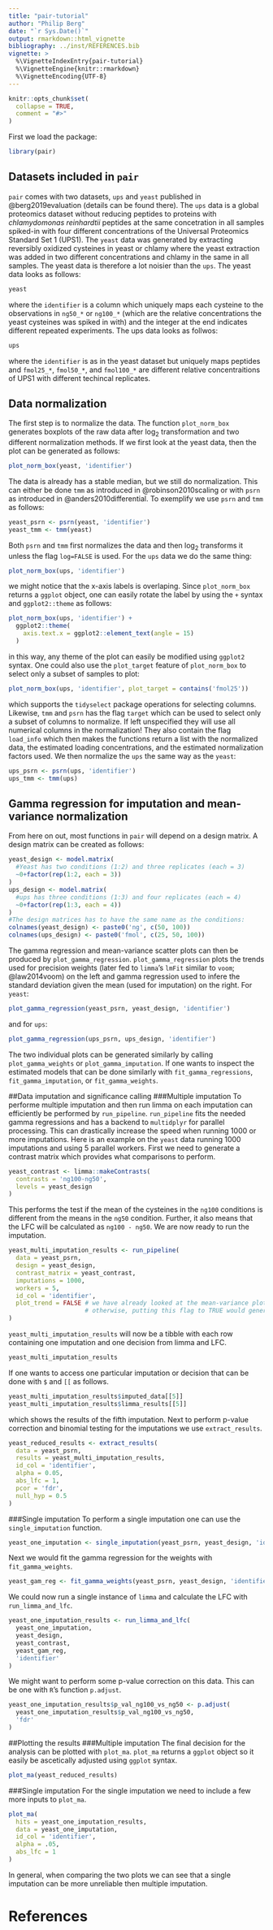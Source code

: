 ```yaml
---
title: "pair-tutorial"
author: "Philip Berg"
date: "`r Sys.Date()`"
output: rmarkdown::html_vignette
bibliography: ../inst/REFERENCES.bib
vignette: >
  %\VignetteIndexEntry{pair-tutorial}
  %\VignetteEngine{knitr::rmarkdown}
  %\VignetteEncoding{UTF-8}
---
```


```r
knitr::opts_chunk$set(
  collapse = TRUE,
  comment = "#>"
)
```

First we load the package:
```r
library(pair)
```
## Datasets included in `pair`
`pair` comes with two datasets, `ups` and `yeast` published in @berg2019evaluation (details can be found there).
The `ups` data is a global proteomics dataset without reducing peptides to proteins with *chlamydomonas reinhardtii* peptides at the same concetration in all samples spiked-in with four different concentrations of the Universal Proteomics Standard Set 1 (UPS1).
The `yeast` data was generated by extracting reversibly oxidized cysteines in yeast or chlamy where the yeast extraction was added in two different concentrations and chlamy in the same in all samples.
The yeast data is therefore a lot noisier than the `ups`.
The yeast data looks as follows:
```r
yeast
```
where the `identifier` is a column which uniquely maps each cysteine to the observations in `ng50_*` or `ng100_*` (which are the relative concentrations the yeast cysteines was spiked in with) and the integer at the end indicates different repeated experiments.
The ups data looks as follwos:
```r
ups
```
where the `identifier` is as in the yeast dataset but uniquely maps peptides and `fmol25_*`, `fmol50_*`, and `fmol100_*` are different relative concentraitions of UPS1 with different techincal replicates.

## Data normalization
The first step is to normalize the data.
The function `plot_norm_box` generates boxplots of the raw data after log$_{2}$ transformation and two different normalization methods. If we first look at the yeast data, then the plot can be generated as follows:
```r
plot_norm_box(yeast, 'identifier')
```
The data is already has a stable median, but we still do normalization.
This can either be done `tmm` as introduced in @robinson2010scaling or with `psrn` as introduced in @anders2010differential.
To exemplify we use `psrn` and `tmm` as follows:
```r
yeast_psrn <- psrn(yeast, 'identifier')
yeast_tmm <- tmm(yeast)
```
Both `psrn` and `tmm` first normalizes the data and then log$_{2}$ transforms it unless the flag `log=FALSE` is used.
For the `ups` data we do the same thing:
```r
plot_norm_box(ups, 'identifier')
```
we might notice that the x-axis labels is overlaping.
Since `plot_norm_box` returns a `ggplot` object, one can easily rotate the label by using the `+` syntax and `ggplot2::theme` as follows:
```r
plot_norm_box(ups, 'identifier') +
  ggplot2::theme(
    axis.text.x = ggplot2::element_text(angle = 15)
  )
```
in this way, any theme of the plot can easily be modified using `ggplot2` syntax.
One could also use the `plot_target` feature of `plot_norm_box` to select only a subset of samples to plot:
```r
plot_norm_box(ups, 'identifier', plot_target = contains('fmol25'))
```
which supports the `tidyselect` package operations for selecting columns.
Likewise, `tmm` and `psrn` has the flag `target` which can be used to select only a subset of columns to normalize.
If left unspecified they will use all numerical columns in the normalization!
They also contain the flag `load_info` which then makes the functions return a list with the normalized data, the estimated loading concentrations, and the estimated normalization factors used.
We then normalize the `ups` the same way as the `yeast`:
```r
ups_psrn <- psrn(ups, 'identifier')
ups_tmm <- tmm(ups)
```

## Gamma regression for imputation and mean-variance normalization
From here on out, most functions in `pair` will depend on a design matrix.
A design matrix can be created as follows:
```r
yeast_design <- model.matrix(
  #Yeast has two conditions (1:2) and three replicates (each = 3)
  ~0+factor(rep(1:2, each = 3))
)
ups_design <- model.matrix(
  #ups has three conditions (1:3) and four replicates (each = 4)
  ~0+factor(rep(1:3, each = 4))
)
#The design matrices has to have the same name as the conditions:
colnames(yeast_design) <- paste0('ng', c(50, 100))
colnames(ups_design) <- paste0('fmol', c(25, 50, 100))
```
The gamma regression and mean-variance scatter plots can then be produced by `plot_gamma_regression`.
`plot_gamma_regression` plots the trends used for precision weights (later fed to `limma`'s `lmFit` similar to `voom`; @law2014voom) on the left and gamma regression used to infere the standard deviation given the mean (used for imputation) on the right.
For `yeast`:
```r
plot_gamma_regression(yeast_psrn, yeast_design, 'identifier')
```
and for `ups`:
```r
plot_gamma_regression(ups_psrn, ups_design, 'identifier')
```
The two individual plots can be generated similarly by calling `plot_gamma_weights` or `plot_gamma_imputation`.
If one wants to inspect the estimated models that can be done similarly with `fit_gamma_regressions`, `fit_gamma_imputation`, or `fit_gamma_weights`.

##Data imputation and significance calling
###Multiple imputation
To performe multiple imputation and then run limma on each imputation can efficiently be performed by `run_pipeline`.
`run_pipeline` fits the needed gamma regressions and has a backend to `multidplyr` for parallel processing.
This can drastically increase the speed when running 1000 or more imputations.
Here is an example on the `yeast` data running 1000 imputations and using 5 parallel workers.
First we need to generate a contrast matrix which provides what comparisons to perform.
```r
yeast_contrast <- limma::makeContrasts(
  contrasts = 'ng100-ng50',
  levels = yeast_design
)
```
This performs the test if the mean of the cysteines in the `ng100` conditions is different from the means in the `ng50` condition.
Further, it also means that the LFC will be calculated as `ng100 - ng50`.
We are now ready to run the imputation.
```r
yeast_multi_imputation_results <- run_pipeline(
  data = yeast_psrn,
  design = yeast_design,
  contrast_matrix = yeast_contrast,
  imputations = 1000,
  workers = 5,
  id_col = 'identifier',
  plot_trend = FALSE # we have already looked at the mean-variance plots
                     # otherwise, putting this flag to TRUE would generate those plots
)
```
`yeast_multi_imputation_results` will now be a tibble with each row containing one imputation and one decision from limma and LFC.
```r
yeast_multi_imputation_results
```
If one wants to access one particular imputation or decision that can be done with `$` and `[[` as follows.
```r
yeast_multi_imputation_results$imputed_data[[5]]
yeast_multi_imputation_results$limma_results[[5]]
```
which shows the results of the fifth imputation.
Next to perform p-value correction and binomial testing for the imputations we use `extract_results`.
```r
yeast_reduced_results <- extract_results(
  data = yeast_psrn,
  results = yeast_multi_imputation_results,
  id_col = 'identifier',
  alpha = 0.05,
  abs_lfc = 1,
  pcor = 'fdr',
  null_hyp = 0.5
)
```

###Single imputation
To perform a single imputation one can use the `single_imputation` function.
```r
yeast_one_imputation <- single_imputation(yeast_psrn, yeast_design, 'identifier')
```
Next we would fit the gamma regression for the weights with `fit_gamma_weights`.
```r
yeast_gam_reg <- fit_gamma_weights(yeast_psrn, yeast_design, 'identifier')
```
We could now run a single instance of `limma` and calculate the LFC with `run_limma_and_lfc`.
```r
yeast_one_imputation_results <- run_limma_and_lfc(
  yeast_one_imputation,
  yeast_design, 
  yeast_contrast, 
  yeast_gam_reg, 
  'identifier'
)
```
We might want to perform some p-value correction on this data.
This can be one with `R`'s function `p.adjust`.
```r
yeast_one_imputation_results$p_val_ng100_vs_ng50 <- p.adjust(
  yeast_one_imputation_results$p_val_ng100_vs_ng50,
  'fdr'
)
```
##Plotting the results
###Multiple imputation
The final decision for the analysis can be plotted with `plot_ma`.
`plot_ma` returns a `ggplot` object so it easily be ascetically adjusted using `ggplot` syntax.
```r
plot_ma(yeast_reduced_results)
```


###Single imputation
For the single imputation we need to include a few more inputs to `plot_ma`.
```r
plot_ma(
  hits = yeast_one_imputation_results,
  data = yeast_one_imputation,
  id_col = 'identifier',
  alpha = .05,
  abs_lfc = 1
)
```
In general, when comparing the two plots we can see that a single imputation can be more unreliable then multiple imputation.

# References
